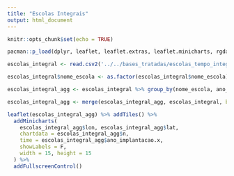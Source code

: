 ```yaml
---
title: "Escolas Integrais"
output: html_document
---
```


```r
knitr::opts_chunk$set(echo = TRUE)
```

```r
pacman::p_load(dplyr, leaflet, leaflet.extras, leaflet.minicharts, rgdal, tidyr)

escolas_integral <- read.csv2('../../bases_tratadas/escolas_tempo_integral_v2.csv')

escolas_integral$nome_escola <- as.factor(escolas_integral$nome_escola)

escolas_integral_agg <- escolas_integral %>% group_by(nome_escola, ano_implantacao, .drop=FALSE) %>% summarise(n = n()) %>% na.omit() %>% complete(ano_implantacao, nome_escola, fill = list(n = 0)) %>% filter(nome_escola != '') %>% distinct()

escolas_integral_agg <- merge(escolas_integral_agg, escolas_integral, by = 'nome_escola') %>% select(!ano_implantacao.y) %>% distinct()

leaflet(escolas_integral_agg) %>% addTiles() %>%
  addMinicharts(
    escolas_integral_agg$lon, escolas_integral_agg$lat,
    chartdata = escolas_integral_agg$n,
    time = escolas_integral_agg$ano_implantacao.x,
    showLabels = F,
    width = 15, height = 15
  ) %>%
  addFullscreenControl()

```